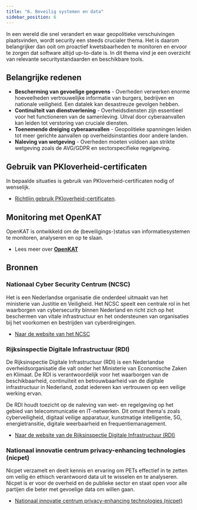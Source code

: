 ```yaml
---
title: "6. Beveilig systemen en data"
sidebar_position: 6
---
```



In een wereld die snel verandert en waar geopolitieke verschuivingen
plaatsvinden, wordt security een steeds crucialer thema. Het is daarom
belangrijker dan ooit om proactief kwetsbaarheden te monitoren en ervoor te
zorgen dat software altijd up-to-date is. In dit thema vind je een overzicht van
relevante securitystandaarden en beschikbare tools.

## Belangrijke redenen

- **Bescherming van gevoelige gegevens** - Overheden verwerken enorme
  hoeveelheden vertrouwelijke informatie van burgers, bedrijven en nationale
  veiligheid. Een datalek kan desastreuze gevolgen hebben.
- **Continuïteit van dienstverlening** - Overheidsdiensten zijn essentieel voor
  het functioneren van de samenleving. Uitval door cyberaanvallen kan leiden tot
  verstoring van cruciale diensten.
- **Toenemende dreiging cyberaanvallen** - Geopolitieke spanningen leiden tot
  meer gerichte aanvallen op overheidsinstanties door andere landen.
- **Naleving van wetgeving** - Overheden moeten voldoen aan strikte wetgeving
  zoals de AVG/GDPR en sectorspecifieke regelgeving.

## Gebruik van PKIoverheid-certificaten

In bepaalde situaties is gebruik van PKIoverheid-certificaten nodig of
wenselijk.

- [Richtlijn gebruik PKIoverheid-certificaten](pkioverheid.md).

## Monitoring met OpenKAT

OpenKAT is ontwikkeld om de (beveiligings-)status van informatiesystemen te
monitoren, analyseren en op te slaan.

- Lees meer over [**OpenKAT**](/kennisbank/security/tools/openkat)

## Bronnen

### Nationaal Cyber Security Centrum (NCSC)

Het is een Nederlandse organisatie die onderdeel uitmaakt van het ministerie van
Justitie en Veiligheid. Het NCSC speelt een centrale rol in het waarborgen van
cybersecurity binnen Nederland en richt zich op het beschermen van vitale
infrastructuur en het ondersteunen van organisaties bij het voorkomen en
bestrijden van cyberdreigingen.

- [Naar de website van het NCSC](https://www.ncsc.nl/)

### Rijksinspectie Digitale Infrastructuur (RDI)

De Rijksinspectie Digitale Infrastructuur (RDI) is een Nederlandse
overheidsorganisatie die valt onder het Ministerie van Economische Zaken en
Klimaat. De RDI is verantwoordelijk voor het waarborgen van de beschikbaarheid,
continuïteit en betrouwbaarheid van de digitale infrastructuur in Nederland,
zodat iedereen kan vertrouwen op een veilige werking ervan.

De RDI houdt toezicht op de naleving van wet- en regelgeving op het gebied van
telecommunicatie en IT-netwerken. Dit omvat thema's zoals cyberveiligheid,
digitaal veilige apparatuur, kunstmatige intelligentie, 5G, energietransitie,
digitale weerbaarheid en frequentiemanagement.

- [Naar de website van de Rijksinspectie Digitale Infrastructuur (RDI)](https://rdi.nl)

### Nationaal innovatie centrum privacy-enhancing technologies (nicpet)

Nicpet verzamelt en deelt kennis en ervaring om PETs effectief in te zetten om
veilig én ethisch verantwoord data uit te wisselen en te analyseren. Nicpet is
er voor de overheid en de publieke sector en staat open voor alle partijen die
beter met gevoelige data om willen gaan.

- [Nationaal innovatie centrum privacy-enhancing technologies (nicpet)](https://nicpet.nl)
  <br />
  <br />

<Card
  appearance="default"
  description="In dit hoofdstuk van onze kennisbank vind je tools, standaarden en tutorials over Security."
  heading="Meer over Security"
  href="/kennisbank/security"
  linkLabel="Naar hoofdstuk over Security"
/>
